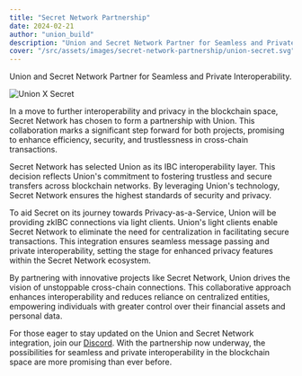 ```yaml
---
title: "Secret Network Partnership"
date: 2024-02-21
author: "union_build"
description: "Union and Secret Network Partner for Seamless and Private Interoperability."
cover: "/src/assets/images/secret-network-partnership/union-secret.svg"
---
```



Union and Secret Network Partner for Seamless and Private Interoperability.

<img alt="Union X Secret" src={unionSecret.src} />

In a move to further interoperability and privacy in the blockchain space, Secret Network has chosen to form a partnership with Union. This collaboration marks a significant step forward for both projects, promising to enhance efficiency, security, and trustlessness in cross-chain transactions.

Secret Network has selected Union as its IBC interoperability layer. This decision reflects Union's commitment to fostering trustless and secure transfers across blockchain networks. By leveraging Union's technology, Secret Network ensures the highest standards of security and privacy.

To aid Secret on its journey towards Privacy-as-a-Service, Union will be providing zkIBC connections via light clients. Union's light clients enable Secret Network to eliminate the need for centralization in facilitating secure transactions. This integration ensures seamless message passing and private interoperability, setting the stage for enhanced privacy features within the Secret Network ecosystem.

By partnering with innovative projects like Secret Network, Union drives the vision of unstoppable cross-chain connections. This collaborative approach enhances interoperability and reduces reliance on centralized entities, empowering individuals with greater control over their financial assets and personal data.

For those eager to stay updated on the Union and Secret Network integration, join our [Discord](https://discord.union.build). With the partnership now underway, the possibilities for seamless and private interoperability in the blockchain space are more promising than ever before.
